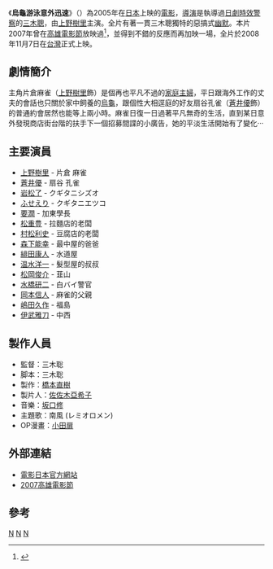 {{Refimprove|time=2022-02-12T07:30:02+00:00}}
{{noteTA
|G1=JP Show
}}
{{Infobox Film
| name =烏龜游泳意外迅速<br><small>{{lang|ja|亀は意外と速く泳ぐ}}</small>
| image = 2008turtles.JPG
| caption = 台灣版電影海報
| en_name = Turtles Are Surprisingly Fast Swimmers
| tw_name = 烏龜游泳意外迅速
| hk_name = 
| director = [[三木聰|三木聰]]
| producer = [[橋本直樹|橋本直樹]]
| writer = [[三木聰|三木聰]]
| starring = [[上野樹里|上野樹里]]
| theme song = 「南風」（レミオロメン）
| cinematography = 
| editing = 
| production_company = 
| distributor = ウィルコ（日本）<br/>[[威視|威視]] （台灣）
| released = [[File:Flag_of_Japan.svg|22px]] 2005年7月2日<br />[[File:Flag_of_South_Korea.svg|22px]] 2006年10月19日<br />
[[File:Flag_of_the_United_Kingdom.svg|22px]] 2008年10月12日 (Raindance Film Festival)
[[File:Flag_of_the_Republic_of_China.svg|22px]] 2008年11月7日
| runtime = 90分鐘
| country = {{JPN}}
| awards = 
| language = [[日語|日語]]
| budget = 
| preceded_by = 
| followed_by = 
| amg_id = 
| imdb_id = 0455577
}}
{{Japanese|japanese=亀は意外と速く泳ぐ|kana=かめはいがいとはやくおよぐ|romaji=Kame wa Igai to Hayaku Oyogu}}
《'''烏龜游泳意外迅速'''》（{{lang-ja|亀は意外と速く泳ぐ}}）為2005年在[[日本|日本]]上映的[[日本電影|電影]]，[[導演|導演]]是執導過[[日劇|日劇]][[時效警察|時效警察]]的[[三木聰|三木聰]]，由[[上野樹里|上野樹里]]主演。全片有著一貫三木聰獨特的惡搞式[[幽默|幽默]]。本片2007年曾在[[高雄電影節|高雄電影節]]放映過<ref>{{cite web |url=http://blog.yam.com/kaofilm2007/article/12374520 |title=《烏龜游泳意外迅速》─平靜表面下的荒謬情調 |publisher=[[高雄電影節|高雄電影節]]官方部落格 |date=2007-10-31 |accessdate=2010-12-10 |archive-date=2013-01-30 |archive-url=https://web.archive.org/web/20130130070117/http://blog.yam.com/kaofilm2007/article/12374520 |dead-url=no }}</ref>，並得到不錯的反應而再加映一場，全片於2008年11月7日在[[台灣|台灣]]正式上映。

==劇情簡介==   
主角片倉麻雀（[[上野樹里|上野樹里]]飾）是個再也平凡不過的[[家庭主婦|家庭主婦]]，平日跟海外工作的丈夫的會話也只關於家中飼養的[[烏龜|烏龜]]，跟個性大相逕庭的好友扇谷孔雀（[[蒼井優|蒼井優]]飾）的普通約會居然也能等上兩小時。麻雀日復一日過著平凡無奇的生活，直到某日意外發現商店街台階的扶手下一個招募間諜的小廣告，她的平淡生活開始有了變化‧‧‧
  
==主要演員==   
*[[上野樹里|上野樹里]] - 片倉 麻雀
*[[蒼井優|蒼井優]] - 扇谷 孔雀
*[[岩松了|岩松了]] - クギタニシズオ
*[[ふせえり|ふせえり]] - クギタニエツコ
*[[要潤|要潤]] - 加東學長
*[[松重豊|松重豊]] - 拉麵店的老闆
*[[村松利史|村松利史]] - 豆腐店的老闆
*[[森下能幸|森下能幸]] - 最中屋的爸爸
*[[緋田康人|緋田康人]] - 水道屋
*[[温水洋一|温水洋一]] - 髮型屋的叔叔
*[[松岡俊介|松岡俊介]] - 韮山
*[[水橋研二|水橋研二]] - 白バイ警官
*[[岡本信人|岡本信人]] - 麻雀的父親
*[[嶋田久作|嶋田久作]] - 福島
*[[伊武雅刀|伊武雅刀]] - 中西

== 製作人員 ==
*監督：三木聡
*脚本：三木聡
*製作：[[橋本直樹|橋本直樹]]
*製片人：[[佐佐木亞希子|佐佐木亞希子]]
*音樂：[[坂口修|坂口修]]
*主題歌：南風 (レミオロメン)
*OP漫畫：[[小田扉|小田扉]]
    
==外部連結==   
*[http://www.wilco-jp.com/kamehaya/index.htm 電影日本官方網站] {{Wayback|url=http://www.wilco-jp.com/kamehaya/index.htm |date=20200129125222 }}
*[http://blog.yam.com/kaofilm2007 2007高雄電影節] {{Wayback|url=http://blog.yam.com/kaofilm2007 |date=20170301205058 }}

==參考==
<div class="references-small">
<references />
</div>

[[Category:2005年日本電影作品|N]]
[[Category:2000年代喜劇片|N]]
[[Category:2000年代間諜片|N]]